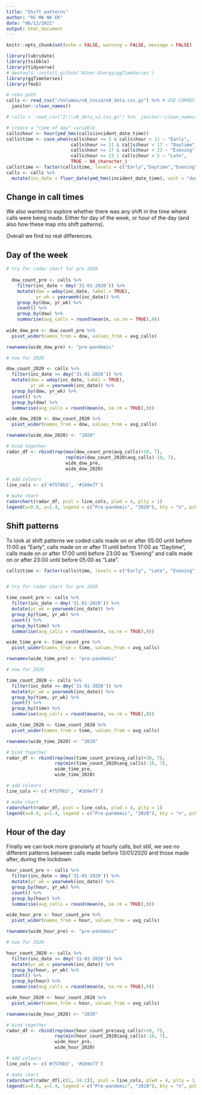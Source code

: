 ```yaml
---
title: "Shift patterns"
author: "RS MA NK EK"
date: "06/12/2021"
output: html_document
---
```


```r
knitr::opts_chunk$set(echo = FALSE, warning = FALSE, message = FALSE)

library(lubridate)
library(tsibble)
library(tidyverse)
# devtools::install_github('Ather-Energy/ggTimeSeries')
library(ggTimeSeries)
library(fmsb)

# reka path
calls <- read_csv("/Volumes/n8_covid/n8_data.csv.gz") %>% # USE CORRECT PATH FOR CLEAN DATA FILE ON YOUR COMPUTER
  janitor::clean_names()

# calls <- read_csv("Z:\\n8_data_v2.csv.gz") %>%  janitor::clean_names()

# create a "time of day" variable
calls$hour <- hour(ymd_hms(calls$incident_date_time))
calls$time <- case_when(calls$hour >= 5 & calls$hour < 11 ~ "Early", 
                        calls$hour >= 11 & calls$hour < 17 ~ "Daytime", 
                        calls$hour >= 17 & calls$hour < 23 ~ "Evening", 
                        calls$hour >= 23 | calls$hour < 5 ~ "Late", 
                        TRUE ~ NA_character_)
calls$time <- factor(calls$time, levels = c("Early","Daytime","Evening","Late"))
calls <- calls %>% 
  mutate(inc_date = floor_date(ymd_hms(incident_date_time), unit = "day"))

```

## Change in call times

We also wanted to explore whether there was any shift in the time where calls were being made. Either for day of the week, or hour of the day (and also how these map into shift patterns). 

Overall we find no real differences. 

## Day of the week


```r

# try for radar chart for pre 2020
  
  dow_count_pre <- calls %>% 
    filter(inc_date < dmy('31-01-2020')) %>% 
    mutate(dow = wday(inc_date, label = TRUE), 
           yr_wk = yearweek(inc_date)) %>% 
    group_by(dow, yr_wk) %>% 
    count() %>% 
    group_by(dow) %>% 
    summarise(avg_calls = round(mean(n, na.rm = TRUE),0))
  
wide_dow_pre <- dow_count_pre %>% 
  pivot_wider(names_from = dow, values_from = avg_calls)

rownames(wide_dow_pre) <- "pre-pandemic"

# now for 2020

dow_count_2020 <- calls %>% 
  filter(inc_date >= dmy('31-01-2020')) %>% 
  mutate(dow = wday(inc_date, label = TRUE), 
         yr_wk = yearweek(inc_date)) %>% 
  group_by(dow, yr_wk) %>% 
  count() %>% 
  group_by(dow) %>% 
  summarise(avg_calls = round(mean(n, na.rm = TRUE),0))

wide_dow_2020 <- dow_count_2020 %>% 
  pivot_wider(names_from = dow, values_from = avg_calls)

rownames(wide_dow_2020) <- "2020"

# bind together
radar_df <- rbind(rep(max(dow_count_pre$avg_calls)+10, 7),
                      rep(min(dow_count_2020$avg_calls)-10, 7), 
                      wide_dow_pre, 
                      wide_dow_2020)

# add colours
line_cols <- c('#7570b3', '#1b9e77')

# make chart
radarchart(radar_df, pcol = line_cols, plwd = 4, plty = 1)
legend(x=0.8, y=1.4, legend = c("Pre-pandemic", "2020"), bty = "n", pch=20 , col=line_cols , text.col = "black", cex=1.2)


```


## Shift patterns

To look at shift patterns we coded calls made on or after 05:00 until before 11:00 as "Early", calls made on or after 11 until before 17:00 as "Daytime", calls made on or after 17:00 until before 23:00 as "Evening" and calls made on or after 23:00 until before 05:00 as "Late". 


```r

calls$time <- factor(calls$time, levels = c("Early", "Late", "Evening", "Daytime"))


# try for radar chart for pre 2020

time_count_pre <- calls %>% 
  filter(inc_date < dmy('31-01-2020')) %>% 
  mutate(yr_wk = yearweek(inc_date)) %>% 
  group_by(time, yr_wk) %>% 
  count() %>% 
  group_by(time) %>% 
  summarise(avg_calls = round(mean(n, na.rm = TRUE),0))

wide_time_pre <- time_count_pre %>% 
  pivot_wider(names_from = time, values_from = avg_calls)

rownames(wide_time_pre) <- "pre-pandemic"

# now for 2020

time_count_2020 <- calls %>% 
  filter(inc_date >= dmy('31-01-2020')) %>% 
  mutate(yr_wk = yearweek(inc_date)) %>% 
  group_by(time, yr_wk) %>% 
  count() %>% 
  group_by(time) %>% 
  summarise(avg_calls = round(mean(n, na.rm = TRUE),0))

wide_time_2020 <- time_count_2020 %>% 
  pivot_wider(names_from = time, values_from = avg_calls)

rownames(wide_time_2020) <- "2020"

# bind together
radar_df <- rbind(rep(max(time_count_pre$avg_calls)+30, 7),
                  rep(min(time_count_2020$avg_calls)-10, 7), 
                  wide_time_pre, 
                  wide_time_2020)

# add colours
line_cols <- c('#7570b3', '#1b9e77')

# make chart
radarchart(radar_df, pcol = line_cols, plwd = 4, plty = 1)
legend(x=0.8, y=1.4, legend = c("Pre-pandemic", "2020"), bty = "n", pch=20 , col=line_cols , text.col = "black", cex=1.2)


```

## Hour of the day

Finally we can look more granularly at hourly calls, but still, we see no different patterns between calls made before 13/01/2020 and those made after, during the lockdown. 

```r

hour_count_pre <- calls %>% 
  filter(inc_date < dmy('31-01-2020')) %>% 
  mutate(yr_wk = yearweek(inc_date)) %>% 
  group_by(hour, yr_wk) %>% 
  count() %>% 
  group_by(hour) %>% 
  summarise(avg_calls = round(mean(n, na.rm = TRUE),0))

wide_hour_pre <- hour_count_pre %>% 
  pivot_wider(names_from = hour, values_from = avg_calls)

rownames(wide_hour_pre) <- "pre-pandemic"

# now for 2020

hour_count_2020 <- calls %>% 
  filter(inc_date >= dmy('31-01-2020')) %>% 
  mutate(yr_wk = yearweek(inc_date)) %>% 
  group_by(hour, yr_wk) %>% 
  count() %>% 
  group_by(hour) %>% 
  summarise(avg_calls = round(mean(n, na.rm = TRUE),0))

wide_hour_2020 <- hour_count_2020 %>% 
  pivot_wider(names_from = hour, values_from = avg_calls)

rownames(wide_hour_2020) <- "2020"

# bind together
radar_df <- rbind(rep(max(hour_count_pre$avg_calls)+10, 7),
                  rep(min(hour_count_2020$avg_calls)-10, 7), 
                  wide_hour_pre, 
                  wide_hour_2020)

# add colours
line_cols <- c('#7570b3', '#1b9e77')

# make chart
radarchart(radar_df[,c(1, 24:2)], pcol = line_cols, plwd = 4, plty = 1)
legend(x=0.8, y=1.4, legend = c("Pre-pandemic", "2020"), bty = "n", pch=20 , col=line_cols , text.col = "black", cex=1.2)



```
